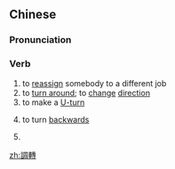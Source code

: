 {{also|调转}}
==Chinese==
{{zh-forms|s=调转}}

===Pronunciation===
{{zh-pron
|m=diàozhuǎn
|c=diu6 zyun3,deu6 zyun3
|h=pfs=tiau-chón
|cat=v
}}

===Verb===
{{zh-verb}}

# to [[reassign]] somebody to a different job
# to [[turn around]]; to [[change]] [[direction]]
# to make a [[U-turn]]
# {{lb|zh|Cantonese}} to turn [[backwards]]
#: {{zh-x|我 唔 小心 調轉{zyun3} 咗 件 衫 嚟 著[着]。|I accidentally wore my shirt '''backwards'''.|C}}
# {{lb|zh|Cantonese}} {{rfdef|yue}}
#: {{zh-x|'''調{diu6}轉{zyun3}''' 係 我，就 唔 會 噉 做 囉。|If it were I, I would not have done it like that.|C}}

[[zh:調轉]]